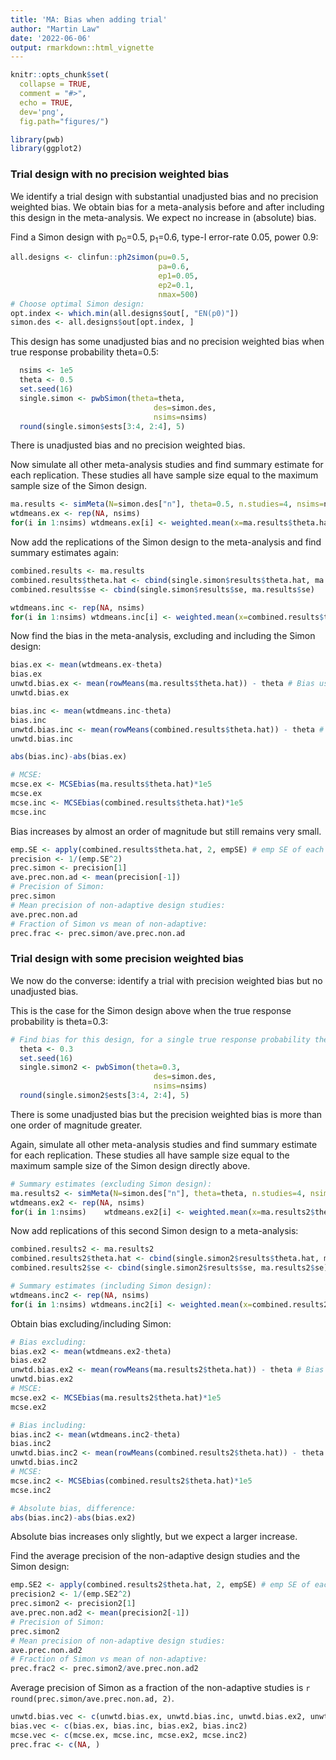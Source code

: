 ```yaml
---
title: 'MA: Bias when adding trial'
author: "Martin Law"
date: '2022-06-06'
output: rmarkdown::html_vignette
---
```


```r
knitr::opts_chunk$set(
  collapse = TRUE,
  comment = "#>",
  echo = TRUE,
  dev='png',
  fig.path="figures/")
```

```r
library(pwb)
library(ggplot2)
```

### Trial design with no precision weighted bias

We identify a trial design with substantial unadjusted bias and no precision weighted bias. We obtain bias for a meta-analysis before and after including this design in the meta-analysis. We expect no increase in (absolute) bias.


Find a Simon design with p~0~=0.5, p~1~=0.6, type-I error-rate 0.05, power
0.9:

```r
all.designs <- clinfun::ph2simon(pu=0.5,
                                 pa=0.6,
                                 ep1=0.05,
                                 ep2=0.1,
                                 nmax=500)
# Choose optimal Simon design:
opt.index <- which.min(all.designs$out[, "EN(p0)"])
simon.des <- all.designs$out[opt.index, ]
```


This design has some unadjusted bias and no precision weighted bias when true response probability theta=0.5:

```r
  nsims <- 1e5
  theta <- 0.5
  set.seed(16)
  single.simon <- pwbSimon(theta=theta,
                                des=simon.des,
                                nsims=nsims)
  round(single.simon$ests[3:4, 2:4], 5)
```

There is unadjusted bias and no precision weighted bias.


Now simulate all other meta-analysis studies and find summary estimate for each replication. These studies all have sample size equal to the maximum sample size of the Simon design.

```r
ma.results <- simMeta(N=simon.des["n"], theta=0.5, n.studies=4, nsims=nsims)
wtdmeans.ex <- rep(NA, nsims)
for(i in 1:nsims) wtdmeans.ex[i] <- weighted.mean(x=ma.results$theta.hat[i, ], w=1/ma.results$se[i, ]^2)

```
Now add the replications of the Simon design to the meta-analysis and find summary estimates again:

```r
combined.results <- ma.results
combined.results$theta.hat <- cbind(single.simon$results$theta.hat, ma.results$theta.hat)
combined.results$se <- cbind(single.simon$results$se, ma.results$se)

wtdmeans.inc <- rep(NA, nsims)
for(i in 1:nsims) wtdmeans.inc[i] <- weighted.mean(x=combined.results$theta.hat[i, ], w=1/combined.results$se[i, ]^2)
```

Now find the bias in the meta-analysis, excluding and including the Simon design:

```r
bias.ex <- mean(wtdmeans.ex-theta)
bias.ex
unwtd.bias.ex <- mean(rowMeans(ma.results$theta.hat)) - theta # Bias using simple mean of estimates
unwtd.bias.ex

bias.inc <- mean(wtdmeans.inc-theta)
bias.inc
unwtd.bias.inc <- mean(rowMeans(combined.results$theta.hat)) - theta # Bias using simple mean of estimates
unwtd.bias.inc

abs(bias.inc)-abs(bias.ex)

# MCSE:
mcse.ex <- MCSEbias(ma.results$theta.hat)*1e5
mcse.ex
mcse.inc <- MCSEbias(combined.results$theta.hat)*1e5
mcse.inc

```
Bias increases by almost an order of magnitude but still remains very small.

```r
emp.SE <- apply(combined.results$theta.hat, 2, empSE) # emp SE of each column
precision <- 1/(emp.SE^2)
prec.simon <- precision[1]
ave.prec.non.ad <- mean(precision[-1])
# Precision of Simon:
prec.simon
# Mean precision of non-adaptive design studies:
ave.prec.non.ad
# Fraction of Simon vs mean of non-adaptive:
prec.frac <- prec.simon/ave.prec.non.ad
```

### Trial design with some precision weighted bias

We now do the converse: identify a trial with precision weighted bias but no unadjusted bias.

This is the case for the Simon design above when the true response probability is theta=0.3:

```r
# Find bias for this design, for a single true response probability theta:
  theta <- 0.3
  set.seed(16)
  single.simon2 <- pwbSimon(theta=0.3,
                                des=simon.des,
                                nsims=nsims)
  round(single.simon2$ests[3:4, 2:4], 5)
```
There is some unadjusted bias but the precision weighted bias is more than one order of magnitude greater.


Again, simulate all other meta-analysis studies and find summary estimate for each replication. These studies all have sample size equal to the maximum sample size of the Simon design directly above.

```r
# Summary estimates (excluding Simon design):
ma.results2 <- simMeta(N=simon.des["n"], theta=theta, n.studies=4, nsims=nsims)
wtdmeans.ex2 <- rep(NA, nsims)
for(i in 1:nsims)    wtdmeans.ex2[i] <- weighted.mean(x=ma.results2$theta.hat[i, ], w=1/ma.results2$se[i, ]^2)

```

Now add replications of this second Simon design to a meta-analysis:

```r
combined.results2 <- ma.results2
combined.results2$theta.hat <- cbind(single.simon2$results$theta.hat, ma.results2$theta.hat)
combined.results2$se <- cbind(single.simon2$results$se, ma.results2$se)

# Summary estimates (including Simon design):
wtdmeans.inc2 <- rep(NA, nsims)
for(i in 1:nsims) wtdmeans.inc2[i] <- weighted.mean(x=combined.results2$theta.hat[i, ], w=1/combined.results2$se[i, ]^2)
```

Obtain bias excluding/including Simon:
```r
# Bias excluding:
bias.ex2 <- mean(wtdmeans.ex2-theta)
bias.ex2
unwtd.bias.ex2 <- mean(rowMeans(ma.results2$theta.hat)) - theta # Bias using simple mean of estimates
unwtd.bias.ex2
# MSCE:
mcse.ex2 <- MCSEbias(ma.results2$theta.hat)*1e5
mcse.ex2

# Bias including:
bias.inc2 <- mean(wtdmeans.inc2-theta)
bias.inc2
unwtd.bias.inc2 <- mean(rowMeans(combined.results2$theta.hat)) - theta # Bias using simple mean of estimates
unwtd.bias.inc2
# MCSE:
mcse.inc2 <- MCSEbias(combined.results2$theta.hat)*1e5
mcse.inc2

# Absolute bias, difference:
abs(bias.inc2)-abs(bias.ex2)
```
Absolute bias increases only slightly, but we expect a larger increase.

Find the average precision of the non-adaptive design studies and the Simon design:

```r
emp.SE2 <- apply(combined.results2$theta.hat, 2, empSE) # emp SE of each column
precision2 <- 1/(emp.SE2^2)
prec.simon2 <- precision2[1]
ave.prec.non.ad2 <- mean(precision2[-1])
# Precision of Simon:
prec.simon2
# Mean precision of non-adaptive design studies:
ave.prec.non.ad2
# Fraction of Simon vs mean of non-adaptive:
prec.frac2 <- prec.simon2/ave.prec.non.ad2
```

Average precision of Simon as a fraction of the non-adaptive studies is `r round(prec.simon/ave.prec.non.ad, 2)`.

```r
unwtd.bias.vec <- c(unwtd.bias.ex, unwtd.bias.inc, unwtd.bias.ex2, unwtd.bias.inc2)
bias.vec <- c(bias.ex, bias.inc, bias.ex2, bias.inc2)
mcse.vec <- c(mcse.ex, mcse.inc, mcse.ex2, mcse.inc2)
prec.frac <- c(NA, )
```

